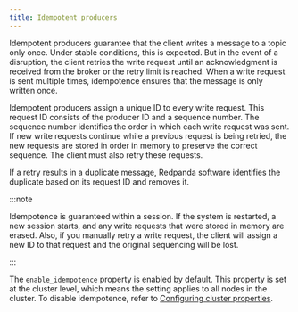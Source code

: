```yaml
---
title: Idempotent producers
---
```


Idempotent producers guarantee that the client writes a message to a topic only once. Under stable conditions, this is expected. But in the event of a disruption, the client retries the write request until an acknowledgment is received from the broker or the retry limit is reached. When a write request is sent multiple times, idempotence ensures that the message is only written once.

Idempotent producers assign a unique ID to every write request. This request ID consists of the producer ID and a sequence number. The sequence number identifies the order in which each write request was sent. If new write requests continue while a previous request is being retried, the new requests are stored in order in memory to preserve the correct sequence. The client must also retry these requests.

If a retry results in a duplicate message, Redpanda software identifies the duplicate based on its request ID and removes it.

:::note

Idempotence is guaranteed within a session. If the system is restarted, a new session starts, and any write requests that were stored in memory are erased. Also, if you manually retry a write request, the client will assign a new ID to that request and the original sequencing will be lost.

:::

The `enable_idempotence` property is enabled by default. This property is set at the cluster level, which means the setting applies to all nodes in the cluster. To disable idempotence, refer to [Configuring cluster properties](/docs/cluster-administration/cluster-property-configuration).